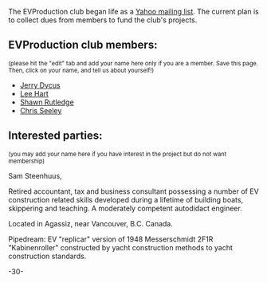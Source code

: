 The EVProduction club began life as a [http://groups.yahoo.com/group/EVProduction/ Yahoo mailing list].  The current plan is to collect dues from members to fund the club's projects.

==EVProduction club members:==
<small>(please hit the "edit" tab and add your name here only if you are a member.  Save this page.  Then, click on your name, and tell us about yourself!)</small>

*[[Jerry Dycus]]
*[[Lee Hart]]
*[[Shawn Rutledge]]
*[[Chris Seeley]]

==Interested parties:==
<small>(you may add your name here if you have interest in the project but do not want membership)</small>

Sam Steenhuus,

Retired accountant, tax and business consultant possessing a number of EV construction related skills developed during a lifetime of building boats, skippering and teaching. A moderately competent autodidact engineer.

Located in Agassiz, near Vancouver, B.C. Canada.

Pipedream: EV "replicar" version of 1948 Messerschmidt 2F1R "Kabinenroller" constructed by yacht construction methods to yacht construction standards.

-30-
